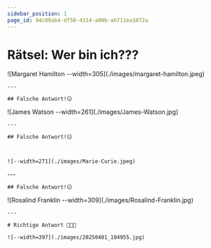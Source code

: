 ```yaml
---
sidebar_position: 1
page_id: 94c09ab4-df58-4314-a00b-ab711ea1072a
---
```



# Rätsel: Wer bin ich???

<AdventureOptions>
  <AdventureOption label="A" nextGuessIn={5}>
    ![Margaret Hamilton --width=305](./images/margaret-hamilton.jpeg)

    ---

    ## Falsche Antwort!😑
  </AdventureOption>

  <AdventureOption label="B" nextGuessIn={5}>
    ![James Watson --width=261](./images/James-Watson.jpg)

    ---

    ## Falsche Antwort!😑



    ![--width=271](./images/Marie-Curie.jpeg)
  </AdventureOption>

  <AdventureOption label="C" nextGuessIn={5}>
    ---

    ## Falsche Antwort!😑
  </AdventureOption>

  <AdventureOption label="D" nextGuessIn={5}>
    ![Rosalind Franklin --width=309](./images/Rosalind-Franklin.jpg)

    ---

    # Richtige Antwort 🥳🥳🥳

    ![--width=397](./images/20250401_104955.jpg)
  </AdventureOption>
</AdventureOptions>